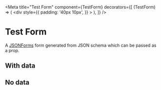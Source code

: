 
<Meta
	title="Test Form"
	component={TestForm}
	decorators={[
		(TestForm) => (
			<div
				style={{
					padding: '40px 10px',
				}}
			>
				<TestForm />
			</div>
		),
	]}
/>

# Test Form

A [JSONForms](https://jsonforms.io/) form generated from JSON schema which can be passed as a prop.

## With data

<Canvas>
	<Story name="Default">
		<TestForm schema={schema} uischema={uiSchema} data={{
			documentDescription: '__DOCUMENT_DESCRIPTION__'
		}} renderers={[]} />
	</Story>
</Canvas>

## No data

<Canvas>
	<Story name="No data">
		<TestForm schema={schema} uischema={uiSchema} data={{
		}} renderers={[]} />
	</Story>
</Canvas>
